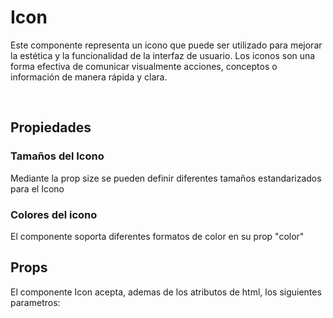 
<Meta of={IconStories} />

# Icon

Este componente representa un icono que puede ser utilizado para mejorar la estética y la funcionalidad de la interfaz de usuario. Los iconos son una forma efectiva de comunicar visualmente acciones, conceptos o información de manera rápida y clara.

<br />

<Primary />

## Propiedades

### Tamaños del Icono

Mediante la prop size se pueden definir diferentes tamaños estandarizados para el Icono

<Story of={IconStories.SizeIcon} />
<Source of={IconStories.SizeIcon} />

### Colores del icono

El componente soporta diferentes formatos de color en su prop "color"

<Story of={IconStories.ColorIcon} />
<Source of={IconStories.ColorIcon} />

## Props

El componente Icon acepta, ademas de los atributos de html, los siguientes parametros:

<ArgTypes />
